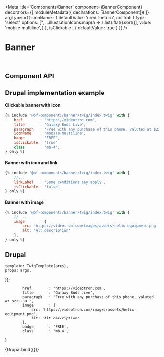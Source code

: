 
<Meta
    title='Components/Banner'
    component={BannerComponent}
    decorators={[
        moduleMetadata({ declarations: [BannerComponent]})
    ]}
    argTypes={{
        iconName    : {
            defaultValue: 'credit-return',
            control: {
                type: 'select',
                options: ['', ...illustrationIcons.map(a => a.list).flat().sort()],
                value: 'mobile-multiline',
            }
        },
        isClickable : {
            defaultValue : true
        }
    }}
/>


# Banner

<br/>



## Component API

<Props of={BannerComponent} />



## Drupal implementation example

#### Clickable banner with icon
```jsx
{% include '@bf-components/banner/twig/index.twig' with {
    href        : 'https://videotron.com',
    title       : 'Galaxy Buds Live',
    paragraph   : 'Free with any purchase of this phone, valuted at $239.38.',
    iconName    : 'mobile-multiline',
    badge       : 'FREE',
    isClickable : 'true'
    class       : 'mb-4',
} only %}
```

#### Banner with icon and link
```jsx
{% include '@bf-components/banner/twig/index.twig' with {
    //...
    linkLabel   : 'Some conditions may apply',
    isClickable : 'false',
} only %}
```

#### Banner with image
```jsx
{% include '@bf-components/banner/twig/index.twig' with {
    // ...
    image       : {
        src: 'https://videotron.com/images/assets/helix-equipment.png',
        alt: 'Alt description'
    },
} only %}
```

## Drupal

    template: TwigTemplate(args),
    props: args,
});

            href        : 'https://videotron.com',
            title       : 'Galaxy Buds Live',
            paragraph   : 'Free with any purchase of this phone, valuted at $239.38.',
            image       : {
                src: 'https://videotron.com/images/assets/helix-equipment.png',
                alt: 'Alt description'
            },
            badge       : 'FREE',
            class       : 'mb-4',
}

<Canvas withSource='none'>
    <Story
        name='Drupal'
        height='400px'
        args={{
            ... commonProps
        }}
    >
        {Drupal.bind({})}
    </Story>
</Canvas>